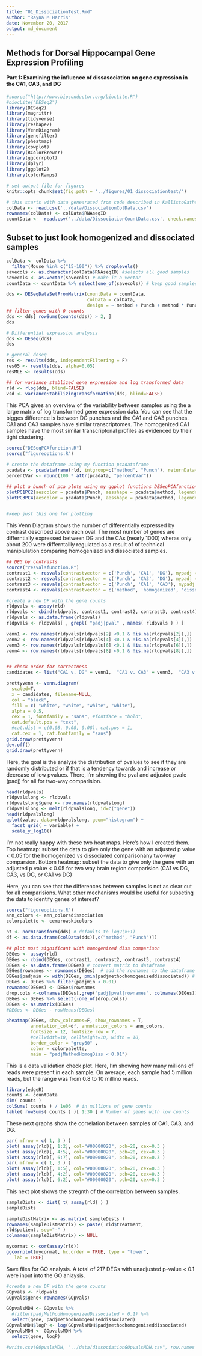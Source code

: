 ```yaml
---
title: "01_DissociationTest.Rmd"
author: "Rayna M Harris"
date: November 20, 2017
output: md_document
---
```

## Methods for Dorsal Hippocampal Gene Expression Profiling

#### Part 1: Examining the influence of dissasociation on gene expression in the CA1, CA3, and DG 

```r
#source("http://www.bioconductor.org/biocLite.R")
#biocLite("DESeq2")
library(DESeq2)
library(magrittr)
library(tidyverse)
library(reshape2)
library(VennDiagram)
library(genefilter)
library(pheatmap)
library(cowplot)
library(RColorBrewer)
library(ggcorrplot)
library(dplyr)
library(ggplot2)
library(colorRamps)

# set output file for figures 
knitr::opts_chunk$set(fig.path = '../figures/01_dissociationtest/')
```

```r
# this starts with data genearated from code described in KallistoGather.Rmd
colData <- read.csv('../data/DissociationColData.csv')
rownames(colData) <- colData$RNAseqID
countData <-  read.csv('../data/DissociationCountData.csv', check.names = F, row.names = 1)
```

## Subset to just look homogenized and dissociated samples

```r
colData <- colData %>%
  filter(Mouse %in% c("15-100")) %>% droplevels()
savecols <- as.character(colData$RNAseqID) #selects all good samples
savecols <- as.vector(savecols) # make it a vector
countData <- countData %>% select(one_of(savecols)) # keep good samples
```

```r
dds <- DESeqDataSetFromMatrix(countData = countData,
                              colData = colData,
                              design = ~ method + Punch + method * Punch )
## filter genes with 0 counts
dds <- dds[ rowSums(counts(dds)) > 2, ]
dds

# Differential expression analysis
dds <- DESeq(dds)
dds

# general deseq
res <- results(dds, independentFiltering = F)
res05 <- results(dds, alpha=0.05)
resMLE <- results(dds)

## for variance stablized gene expression and log transformed data
rld <- rlog(dds, blind=FALSE)
vsd <- varianceStabilizingTransformation(dds, blind=FALSE)

```

This PCA gives an overview of the variability between samples using the a large matrix of log transformed gene expression data. You can see that the bigges difference is between DG punches and the CA1 and CA3 punches. CA1 and CA3 samples have similar transcriptomes. The homogenized CA1 samples have the most similar transcriptonal profiles as evidenced by their tight clustering. 

```r
source("DESeqPCAfunction.R")
source("figureoptions.R")

# create the dataframe using my function pcadataframe
pcadata <- pcadataframe(rld, intgroup=c("method", "Punch"), returnData=TRUE)
percentVar <- round(100 * attr(pcadata, "percentVar"))

## plot a bunch of pca plots using my ggplot functions DESeqPCAfunction.R, with the color defined infigureoptions.R
plotPC1PC2(aescolor = pcadata$Punch, aesshape = pcadata$method, legendname = "Punch Method", colorvalues = colorvalpunch)
plotPC3PC4(aescolor = pcadata$Punch, aesshape = pcadata$method, legendname = "Punch Method", colorvalues = colorvalpunch)


#keep just this one for plotting
```


This Venn Diagram shows the number of differentially expressed by contrast described above each oval. The most number of genes are differntially expressed between DG and the CAs (nearly 1000) wheras only about 200 were differntailly regulated as a result of of technical maniplulation comparing homogenized and dissociated samples. 

```r
## DEG by contrasts
source("resvalsfunction.R")
contrast1 <- resvals(contrastvector = c('Punch', 'CA1', 'DG'), mypadj = 0.1)
contrast2 <- resvals(contrastvector = c('Punch', 'CA3', 'DG'), mypadj = 0.1)
contrast3 <- resvals(contrastvector = c('Punch', 'CA1', 'CA3'), mypadj = 0.1)
contrast4 <- resvals(contrastvector = c('method', 'homogenized', 'dissociated'), mypadj = 0.1)

#create a new DF with the gene counts
rldpvals <- assay(rld)
rldpvals <- cbind(rldpvals, contrast1, contrast2, contrast3, contrast4)
rldpvals <- as.data.frame(rldpvals)
rldpvals <- rldpvals[ , grepl( "padj|pval" , names( rldpvals ) ) ]

venn1 <- row.names(rldpvals[rldpvals[2] <0.1 & !is.na(rldpvals[2]),])
venn2 <- row.names(rldpvals[rldpvals[4] <0.1 & !is.na(rldpvals[4]),])
venn3 <- row.names(rldpvals[rldpvals[6] <0.1 & !is.na(rldpvals[6]),])
venn4 <- row.names(rldpvals[rldpvals[8] <0.1 & !is.na(rldpvals[8]),])


## check order for correctness
candidates <- list("CA1 v. DG" = venn1,  "CA1 v. CA3" = venn3,  "CA3 v. DG" = venn2, "method" = venn4)

prettyvenn <- venn.diagram(
  scaled=T,
  x = candidates, filename=NULL, 
  col = "black",
  fill = c( "white", "white", "white", "white"),
  alpha = 0.5,
  cex = 1, fontfamily = "sans", #fontface = "bold",
  cat.default.pos = "text",
  #cat.dist = c(0.08, 0.08, 0.08), cat.pos = 1,
  cat.cex = 1, cat.fontfamily = "sans")
grid.draw(prettyvenn)
dev.off()
grid.draw(prettyvenn)

```

Here, the goal is the analyze the distribution of pvalues to see if they are randomly distributed or if that is a tendency towards and increase or decrease of low pvalues. There, I'm showing the pval and adjusted pvale (padj) for all for two-way comparision. 

```r
head(rldpvals)
rldpvalslong <- rldpvals
rldpvalslong$gene <- row.names(rldpvalslong) 
rldpvalslong <- melt(rldpvalslong, id=c("gene"))
head(rldpvalslong)
qplot(value, data=rldpvalslong, geom="histogram") + 
  facet_grid( ~ variable) +
  scale_y_log10()
```


I'm not really happy with these two heat maps. Here's how I created them. 
Top heatmap:  subset the data to give only the gene with an adjusted p value < 0.05 for the homogenized vs dissociated comparisonany two-way comparsion. 
Bottom heatmap: subset the data to give only the gene with an adjusted p value < 0.05 for two way brain region comparision (CA1 vs DG, CA3, vs DG, or CA1 vs DG)

Here, you can see that the differences between samples is not as clear cut for all comparisions. What other mechanisms would be useful for subseting the data to identify genes of interest?

```r
source("figureoptions.R")
ann_colors <- ann_colorsdissociation
colorpalette <- cembrowskicolors

nt <- normTransform(dds) # defaults to log2(x+1) 
df <- as.data.frame(colData(dds)[,c("method", "Punch")])

## plot most significant with homogenized diss comparison
DEGes <- assay(rld)
DEGes <- cbind(DEGes, contrast1, contrast2, contrast3, contrast4)
DEGes <- as.data.frame(DEGes) # convert matrix to dataframe
DEGes$rownames <- rownames(DEGes)  # add the rownames to the dataframe
DEGes$padjmin <- with(DEGes, pmin(padjmethodhomogenizeddissociated)) # put the min pvalue in a new column
DEGes <- DEGes %>% filter(padjmin < 0.01)
rownames(DEGes) <- DEGes$rownames
drop.cols <-colnames(DEGes[,grep("padj|pval|rownames", colnames(DEGes))])
DEGes <- DEGes %>% select(-one_of(drop.cols))
DEGes <- as.matrix(DEGes)
#DEGes <- DEGes - rowMeans(DEGes)

pheatmap(DEGes, show_colnames=F, show_rownames = T,
         annotation_col=df, annotation_colors = ann_colors,
         fontsize = 12, fontsize_row = 7, 
         #cellwidth=10, cellheight=10, width = 10,
         border_color = "grey60" ,
         color = colorpalette,
         main = "padjMethodHomogDiss < 0.01")
```



This is a data validation check plot. Here, I'm showing how many millions of reads were present in each sample. On average, each sample had 5 million reads, but the range was from 0.8 to 10 millino reads. 

```r
library(edgeR)
counts <- countData
dim( counts )
colSums( counts ) / 1e06  # in millions of gene counts
table( rowSums( counts ) )[ 1:30 ] # Number of genes with low counts
```




These next graphs show the correlation between samples of CA1, CA3, and DG.


```r
par( mfrow = c( 1, 3 ) )
plot( assay(rld)[, 1:2], col="#00000020", pch=20, cex=0.3 )
plot( assay(rld)[, 4:5], col="#00000020", pch=20, cex=0.3 )
plot( assay(rld)[, 6:7], col="#00000020", pch=20, cex=0.3 )
par( mfrow = c( 1, 3 ) )
plot( assay(rld)[, 1:5], col="#00000020", pch=20, cex=0.3 )
plot( assay(rld)[, 4:2], col="#00000020", pch=20, cex=0.3 )
plot( assay(rld)[, 6:2], col="#00000020", pch=20, cex=0.3 )
```


This next plot shows the stregnth of the correlation between samples.

```r
sampleDists <- dist( t( assay(rld) ) )
sampleDists

sampleDistMatrix <- as.matrix( sampleDists )
rownames(sampleDistMatrix) <- paste( rld$treatment,
rld$patient, sep="-" )
colnames(sampleDistMatrix) <- NULL

mycormat <- cor(assay(rld))
ggcorrplot(mycormat, hc.order = TRUE, type = "lower",
   lab = TRUE)
```


Save files for GO analysis.
A total of 217 DEGs with unadjusted p-value < 0.1 were input into the GO anlaysis.

```r
#create a new DF with the gene counts
GOpvals <- rldpvals
GOpvals$gene<-rownames(GOpvals)

GOpvalsMDH <- GOpvals %>%
  #filter(padjMethodHomogenizedDissociated < 0.1) %>%
  select(gene, padjmethodhomogenizeddissociated)
GOpvalsMDH$logP <- log(GOpvalsMDH$padjmethodhomogenizeddissociated)
GOpvalsMDH <- GOpvalsMDH %>%
  select(gene, logP)

#write.csv(GOpvalsMDH, "../data/dissociationGOpvalsMDH.csv", row.names = F)
```